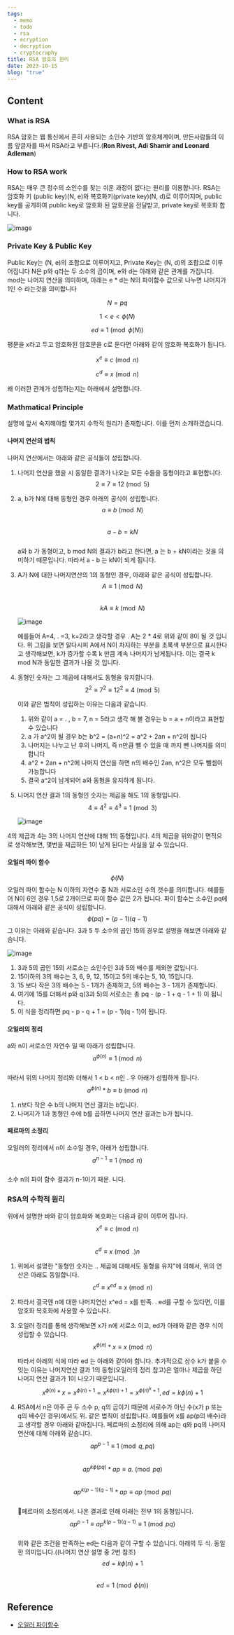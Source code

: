 ```yaml
---
tags:
  - memo
  - todo
  - rsa
  - ecryption
  - decryption
  - cryptocraphy
title: RSA 암호의 원리
date: 2023-10-15
blog: "true"
---
```

## Content
### What is RSA
RSA 암호는 웹 통신에서 흔히 사용되는 소인수 기반의 암호체계이며, 만든사람들의 이름 앞글자를 따서 RSA라고 부릅니다.(**Ron Rivest, Adi Shamir and Leonard Adleman**)
### How to RSA work
RSA는 매우 큰 정수의 소인수를 찾는 쉬운 과정이 없다는 원리를 이용합니다.
RSA는 암호화 키 (public key)(N, e)와 복호화키(private key)(N, d)로 이루어지며,
public key를 공개하여 public key로 암호화 된 암호문을 전달받고, private key로 복호화 합니다.

![image](http://www.plantuml.com/plantuml/svg/SoWkIImgAStDuIfEpKj9BR9IUBDWwklDMrultQC0efgsl5wmv7NN58KtJMjUp-lXAafDJiqi0wahACeiIon9LSXEhLHuqzRpPiw2D_CcS1MK9kLa9iS31QqKNctU-ch372weGeZOwvqjK65aSGLTEmMOoGfmeryld0DqmzQtCtQydJa5oMIGQeXhGMh1mY1NW9I_cJe5gXnkd8qkGZ54-lMQ7K1VjhpkNiFb09G1UXu0)
### Private Key & Public Key
Public Key는 (N, e)의 조합으로 이루어지고, Private Key는 (N, d)의 조합으로 이루어집니다
N은 p와 q라는 두 소수의 곱이며, e와 d는 아래와 같은 관계를 가집니다.
mod는 나머지 연산을 의미하며, 아래는 e * d는 N의 파이함수 값으로 나누면 나머지가 1인 수 라는것을 의미합니다

$$N=pq$$

$$1<e<\phi(N)$$

$$ed\equiv1\pmod {\phi(N)}$$

평문을 x라고 두고 암호화된 암호문을 c로 둔다면 아래와 같이 암호화 복호화가 됩니다.

$$x^e \equiv c\pmod n$$

$$c^d \equiv x \pmod n$$

왜 이러한 관계가 성립하는지는 아래에서 설명합니다.
### Mathmatical Principle
설명에 앞서 숙지해야할 몇가지 수학적 원리가 존재합니다. 이를 먼저 소개하겠습니다.
#### 나머지 연산의 법칙
나머지 연산에서는 아래와 같은 공식들이 성립합니다.
1. 나머지 연산을 했을 시 동일한 결과가 나오는 모든 수들을 동형이라고 표현합니다.  
	   $$2 \equiv 7 \equiv 12 \pmod 5$$
2. a, b가 N에 대해 동형인 경우 아래의 공식이 성립합니다.  
	   $$a \equiv b \pmod N$$  
	   $$a - b =kN$$  
    a와 b 가 동형이고, b mod N의 결과가 b라고 한다면, a 는 b + kN이라는 것을 의미하기 때문입니다.  따라서 a - b 는 kN이 되게 됩니다.
3. A가 N에 대한 나머지연산의 1의 동형인 경우, 아래와 같은 공식이 성립합니다.  
	   $$A \equiv 1 \pmod N$$  
	   $$kA \equiv k \pmod N$$  
	   
	![image](/static/resources/ModularExplain.png)
	
	예를들어 A=4, . =3, k=2라고 생각할 경우 .  A는 2 * 4로 위와 같이 8이 될 것 입니다. 위 그림을 보면 알다시피 A에서 N이 차지하는 부분을 초록색 부분으로 표시한다고 생각해보면, k가 증가할 수록 k 만큼 계속 나머지가 남게됩니다. 이는 결국 k mod N과 동일한 결과가 나올 것 입니다.  
	
4. 동형인 숫자는 그 제곱에 대해서도 동형을 유지합니다.  
	   $$2^2 \equiv 7^2 \equiv 12^2 \equiv 4 \pmod 5$$ 
	   
	이와 같은 법칙이 성립하는 이유는 다음과 같습니다.
	1. 위와 같이 a = . , b = 7, n = 5라고 생각 해 볼 경우는 b = a + n이라고 표현할 수 있습니다
	2. a 가 a^2이 될 경우 b는 b^2 = (a+n)^2 = a^2 + 2an + n^2이 됩니다
	3. 나머지는 나누고 난 후의 나머지, 즉 n만큼 뺄 수 있을 때 까지 뺀 나머지를 의미합니다
	4.  a^2 + 2an + n^2에 나머지 연산을 하면 n의 배수인 2an, n^2은 모두 뺄셈이 가능합니다
	5. 결국 a^2이 남게되어 a와 동형을 유지하게 됩니다.
5. 나머지 연산 결과 1의 동형인 숫자는 제곱을 해도 1의 동형입니다.  
   $$4 \equiv 4^2 \equiv 4^3 \equiv 1 \pmod 3$$ 
   
   ![image](/static/resources/ModularOneSqure.png)
   
 4의 제곱과 4는 3의 나머지 연산에 대해  1의 동형입니다.  4의 제곱을 위와같이 면적으로 생각해보면, 몇번을 제곱하든 1이 남게 된다는 사실을 알 수 있습니다.
#### 오일러 파이 함수  
$$\phi(N)$$
오일러 파이 함수는 N 이하의 자연수 중 N과 서로소인 수의 갯수를 의미합니다.
예를들어 N이 6인 경우 1,5로 2개이므로 파이 함수 값은 2가 됩니다.
파이 함수는 소수인 pq에 대해서 아래와 같은 공식이 성립합니다.  
$$\phi(pq)=(p-1)(q-1)$$
그 이유는 아래와 같습니다. 3과 5 두 소수의 곱인 15의 경우로 설명을 해보면 아래와 같습니다.

![image](/static/resources/phi.png)

1. 3과 5의 곱인 15의 서로소는 소인수인 3과 5의 배수를 제외한 값입니다.
2. 15이하의 3의 배수는 3, 6, 9, 12, 15이고 5의 배수는 5, 10, 15입니다.
3. 15 보다 작은 3의 배수는 5 - 1개가 존재하고, 5의 배수는 3 - 1개가 존재합니다.
4. 여기에 15를 더해서 p와 q(3과 5)의 서로소는 총 pq - (p - 1 + q - 1 + 1) 이 됩니다.
5. 이 식을 정리하면 pq - p - q + 1 = (p - 1)(q - 1)이 됩니다.
#### 오일러의 정리
a와 n이 서로소인 자연수 일 때 아래가 성립합니다.  
$$a^{\phi(n)} \equiv 1 \pmod n$$  
따라서 위의 나머지 정리와 더해서 1 < b < n인 . 우 아래가 성립하게 됩니다.  
$$a^{\phi(n)} * b \equiv b \pmod n$$  
1.  n보다 작은 수 b의 나머지 연산 결과는 b입니다.
2.  나머지가 1과 동형인 수에 b를 곱하면 나머지 연산 결과는 b가 됩니다.
#### 페르마의 소정리
오일러의 정리에서 n이 소수일 경우, 아래가 성립합니다.  
$$a^{n-1} \equiv 1 \pmod n$$  
소수 n의 파이 함수 결과가 n-1이기 때문. 니다.
### RSA의 수학적 원리
위에서 설명한 바와 같이 암호화와 복호화는 다음과 같이 이루어 집니다.  
$$x^e \equiv c \pmod n$$  
$$c^d \equiv x \pmod. n$$  

1. 위에서 설명한 "동형인 숫자는 ..  제곱에 대해서도 동형을 유지"에 의해서, 위의 연산은 아래도 동일합니다.  
   $$c^d \equiv x^{ed} \equiv x \pmod n $$  
     
2. 따라서 결국엔 n에 대한 나머지연산 x^ed = x를 만족. .  ed를 구할 수 있다면, 이를 암호화 복호화에 사용할 수 있습니다.
3. 오일러 정리를 통해 생각해보면 x가 n에 서로소 이고, ed가 아래와 같은 경우 식이 성립할 수 있습니다.  
   $$x^{\phi(n)} * x \equiv x \pmod n$$  
    
   따라서 아래의 식에 따라 ed 는 아래와 같아야 합니다. 
   추가적으로 상수 k가 붙을 수 잇는 이유는 나머지연산 결과 1의 동형(오일러의 정리 참고)은 얼마나 제곱을 하던 나머지 연산 결과가 1이 나오기 때문입니다.  
   $$x^{\phi(n)} * x=x^{\phi(n)+1}=x^{k\phi(n)+1}=x^{\phi(n)^k+1},ed=k\phi(n)+1$$  
4.  RSA에서 n은 아주 큰 두 소수 p, q의 곱이기 때문에 서로수가 아닌 수(x가 p 또는 q의 배수인 경우)에서도 위.  같은 법칙이 성립합니다. 예를들어 x를 ap(p의 배수)라고 생각할 경우 아래와 같아집니다.
      페르마의 소정리에 의해 ap는 q와 pq의 나머지 연산에 대해 아래와 같습니다.  
      $$ap^{p-1} \equiv 1 \pmod {q,pq}$$  
      $$ap^{k\phi(pq)} * ap \equiv a.  \pmod {pq}$$  
      $$ap^{k(p-1)(q-1)}* ap \equiv ap \pmod {pq}$$  
      페르마의 소정리에서. 나온 결과로 인해 아래는 전부 1의 동형입니다.  
      $$ap^{p-1} \equiv ap^{k(p-1)(q-1)} \equiv 1 \pmod {pq}$$  
위와 같은 조건을 만족하는 ed는 다음과 같이 구할 수 있습니다. 
   아래의 두 식.  동일한 의미입니다.((나머지 연산 설명 중 2번 참조)  
   $$ed=k\phi(n)+1$$    
   $$ed=1\pmod {\phi(n)}$$  
## Reference
- [오일러 파이함수](https://ko.wikipedia.org/wiki/%EC%98%A4%EC%9D%BC%EB%9F%AC_%ED%94%BC_%ED%95%A8%EC%88%98)